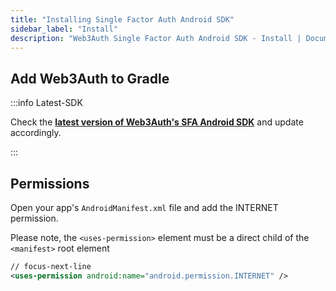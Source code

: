 ```yaml
---
title: "Installing Single Factor Auth Android SDK"
sidebar_label: "Install"
description: "Web3Auth Single Factor Auth Android SDK - Install | Documentation - Web3Auth"
---
```



## Add Web3Auth to Gradle

<Install />

:::info Latest-SDK

Check the
**[latest version of Web3Auth's SFA Android SDK](https://github.com/Web3Auth/single-factor-auth-android/releases)**
and update accordingly.

:::

## Permissions

Open your app's `AndroidManifest.xml` file and add the INTERNET permission.

Please note, the `<uses-permission>` element must be a direct child of the `<manifest>` root element

```xml
// focus-next-line
<uses-permission android:name="android.permission.INTERNET" />
```
